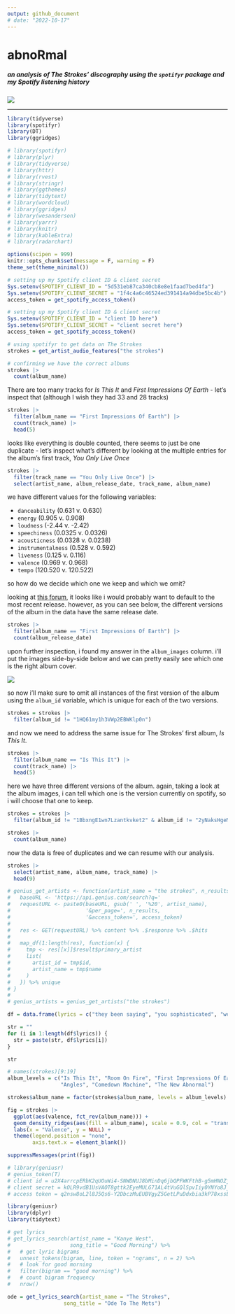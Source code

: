 ```yaml
---
output: github_document
# date: "2022-10-17"
---
```


# abnoRmal
##### an analysis of The Strokes' discography using the `spotifyr` package and my Spotify listening history

![](strokes_reptilia_narrow.png)

___

```r
library(tidyverse)
library(spotifyr)
library(DT)
library(ggridges)

# library(spotifyr)
# library(plyr)
# library(tidyverse)
# library(httr)
# library(rvest)
# library(stringr)
# library(ggthemes)
# library(tidytext)
# library(wordcloud)
# library(ggridges)
# library(wesanderson)
# library(yarrr)
# library(knitr)
# library(kableExtra)
# library(radarchart)

options(scipen = 999)
knitr::opts_chunk$set(message = F, warning = F)
theme_set(theme_minimal())
```

```r
# setting up my Spotify client ID & client secret
Sys.setenv(SPOTIFY_CLIENT_ID = "5d531eb87ca340cb8e8e1faad7bed4fa")
Sys.setenv(SPOTIFY_CLIENT_SECRET = "1f4c4a6c46524ed391414a94dbe5bc4b")
access_token = get_spotify_access_token()
```

```r
# setting up my Spotify client ID & client secret
Sys.setenv(SPOTIFY_CLIENT_ID = "client ID here")
Sys.setenv(SPOTIFY_CLIENT_SECRET = "client secret here")
access_token = get_spotify_access_token()
```

```r
# using spotifyr to get data on The Strokes
strokes = get_artist_audio_features("the strokes")

# confirming we have the correct albums
strokes |>
  count(album_name)
```

There are too many tracks for *Is This It* and *First Impressions Of Earth* - let's inspect that (although I wish they had 33 and 28 tracks)

```r
strokes |>
  filter(album_name == "First Impressions Of Earth") |>
  count(track_name) |>
  head(5)
```

looks like everything is double counted, there seems to just be one duplicate - let's inspect what's different by looking at the multiple entries for the album's first track, *You Only Live Once*

```r
strokes |>
  filter(track_name == "You Only Live Once") |>
  select(artist_name, album_release_date, track_name, album_name)
```

we have different values for the following variables:

- `danceability` (0.631 v. 0.630)
- `energy` (0.905 v. 0.908)
- `loudness` (-2.44 v. -2.42)
- `speechiness` (0.0325 v. 0.0326)
- `acousticness` (0.0328 v. 0.0238)
- `instrumentalness` (0.528 v. 0.592)
- `liveness` (0.125 v. 0.116)
- `valence` (0.969 v. 0.968)
- `tempo` (120.520 v. 120.522)

so how do we decide which one we keep and which we omit?

looking at [this forum](https://community.spotify.com/t5/iOS-iPhone-iPad/Duplicates-of-the-same-albums/td-p/4542505), it looks like i would probably want to default to the most recent release. however, as you can see below, the different versions of the album in the data have the same release date.

```r
strokes |>
  filter(album_name == "First Impressions Of Earth") |>
  count(album_release_date)
```

upon further inspection, i found my answer in the `album_images` column. i'll put the images side-by-side below and we can pretty easily see which one is the right album cover.

![](fioe side by side.png)

so now i'll make sure to omit all instances of the first version of the album using the `album_id` variable, which is unique for each of the two versions.

```r
strokes = strokes |>
  filter(album_id != "1HQ61my1h3VWp2EBWKlp0n")
```

and now we need to address the same issue for The Strokes' first album, *Is This It*.

```r
strokes |>
  filter(album_name == "Is This It") |>
  count(track_name) |>
  head(5)
```

here we have three different versions of the album. again, taking a look at the album images, i can tell which one is the version currently on spotify, so i will choose that one to keep.

```r
strokes = strokes |>
  filter(album_id != "1BbxngE1wn7Lzantkvket2" & album_id != "2yNaksHgeMQM9Quse463b5")

strokes |>
  count(album_name)
```

now the data is free of duplicates and we can resume with our analysis.

```r
strokes |>
  select(artist_name, album_name, track_name) |>
  head(9)
```

```r
# genius_get_artists <- function(artist_name = "the strokes", n_results = 10) {
#   baseURL <- 'https://api.genius.com/search?q='
#   requestURL <- paste0(baseURL, gsub(' ', '%20', artist_name),
#                        '&per_page=', n_results,
#                        '&access_token=', access_token)
#   
#   res <- GET(requestURL) %>% content %>% .$response %>% .$hits
#   
#   map_df(1:length(res), function(x) {
#     tmp <- res[[x]]$result$primary_artist
#     list(
#       artist_id = tmp$id,
#       artist_name = tmp$name
#     )
#   }) %>% unique
# }
# 
# genius_artists = genius_get_artists("the strokes")
```

```r
df = data.frame(lyrics = c("they been saying", "you sophisticated", "we can't help it"))

str = ""
for (i in 1:length(df$lyrics)) {
  str = paste(str, df$lyrics[i])
}

str
```

```r
# names(strokes)[9:19]
album_levels = c("Is This It", "Room On Fire", "First Impressions Of Earth",
                 "Angles", "Comedown Machine", "The New Abnormal")

strokes$album_name = factor(strokes$album_name, levels = album_levels)

fig = strokes |>
  ggplot(aes(valence, fct_rev(album_name))) +
  geom_density_ridges(aes(fill = album_name), scale = 0.9, col = "transparent", alpha = 0.75) +
  labs(x = "Valence", y = NULL) +
  theme(legend.position = "none",
        axis.text.x = element_blank())

suppressMessages(print(fig))
```

```r
# library(geniusr)
# genius_token(T)
# client id = u2X4arrcpERbK2qUOuWi4-SNWDNUJ8bMinDq6jbQPFWKFthB-g5mHNOZjer1Hk7z
# client secret = kOLR9vdB1UsVAOT8gttk2EyeMULG71AL4tVuGQlSpvIiy0YNYo8J_NwZerYm-0FATalY4ydA7SRJnTzHS4zfBA
# access token = q2nsw8oL2l8J5Qs6-Y2DbczMuEUBVgyZ5GetLPuDdxbia3kP78xssEwKSt4GXif0
```

```r
library(geniusr)
library(dplyr)
library(tidytext)

# get lyrics
# get_lyrics_search(artist_name = "Kanye West",
#                   song_title = "Good Morning") %>% 
#   # get lyric bigrams
#   unnest_tokens(bigram, line, token = "ngrams", n = 2) %>%
#   # look for good morning
#   filter(bigram == "good morning") %>% 
#   # count bigram frequency
#   nrow()

ode = get_lyrics_search(artist_name = "The Strokes",
                  song_title = "Ode To The Mets")

```




























